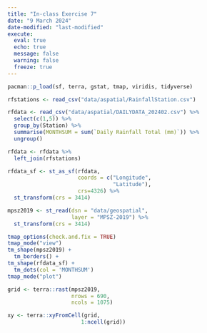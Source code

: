 ```yaml
---
title: "In-class Exercise 7"
date: "9 March 2024"
date-modified: "last-modified"
execute:
  eval: true
  echo: true
  message: false
  warning: false
  freeze: true
---
```


```r
pacman::p_load(sf, terra, gstat, tmap, viridis, tidyverse)
```

```r
rfstations <- read_csv("data/aspatial/RainfallStation.csv")
```

```r
rfdata <- read_csv("data/aspatial/DAILYDATA_202402.csv") %>%
  select(c(1,5)) %>%
  group_by(Station) %>%
  summarise(MONTHSUM = sum(`Daily Rainfall Total (mm)`)) %>%
  ungroup()
```

```r
rfdata <- rfdata %>%
  left_join(rfstations)
```

```r
rfdata_sf <- st_as_sf(rfdata,
                      coords = c("Longitude",
                                 "Latitude"),
                      crs=4326) %>%
  st_transform(crs = 3414)
```

```r
mpsz2019 <- st_read(dsn = "data/geospatial",
                    layer = "MPSZ-2019") %>%
  st_transform(crs = 3414)
```

```r
tmap_options(check.and.fix = TRUE)
tmap_mode("view")
tm_shape(mpsz2019) +
  tm_borders() +
tm_shape(rfdata_sf) +
  tm_dots(col = 'MONTHSUM')
tmap_mode("plot")
```

```r
grid <- terra::rast(mpsz2019,
                    nrows = 690,
                    ncols = 1075)

xy <- terra::xyFromCell(grid,
                       1:ncell(grid))
```
